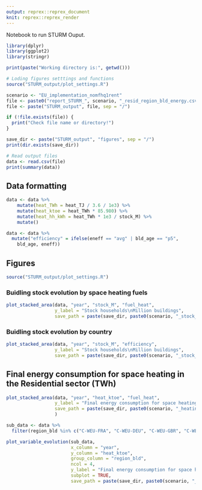 ```yaml
---
output: reprex::reprex_document
knit: reprex::reprex_render
---
```


Notebook to run STURM Ouput.

```r
library(dplyr)
library(ggplot2)
library(stringr)

print(paste("Working directory is:", getwd()))

# Loding figures setttings and functions
source("STURM_output/plot_settings.R")

```

```r
scenario <- "EU_implementation_nomfhq1rent"
file <- paste0("report_STURM_", scenario, "_resid_region_bld_energy.csv")
file <- paste("STURM_output", file, sep = "/")

if (!file.exists(file)) {
  print("Check file name or directory!")
}

save_dir <- paste("STURM_output", "figures", sep = "/")
print(dir.exists(save_dir))
```

```r
# Read output files
data <- read.csv(file)
print(summary(data))
```

## Data formatting
```r
data <- data %>%
    mutate(heat_TWh = heat_TJ / 3.6 / 1e3) %>%
    mutate(heat_ktoe = heat_TWh * 85.980) %>%
    mutate(heat_hh_kWh = heat_TWh * 1e3 / stock_M) %>%
    mutate()

data <- data %>%
  mutate("efficiency" = ifelse(eneff == "avg" | bld_age == "p5",
    bld_age, eneff))
```

## Figures

```r
source("STURM_output/plot_settings.R")
```

### Buidling stock evolution by space heating fuels
```r
plot_stacked_area(data, "year", "stock_M", "fuel_heat",
                  y_label = "Stock households\nMillion buildings",
                  save_path = paste(save_dir, paste0(scenario, "_stock_hh_fuel.png"), sep = "/"))
```

### Buidling stock evolution by country
```r
plot_stacked_area(data, "year", "stock_M", "efficiency",
                  y_label = "Stock households\nMillion buildings",
                  save_path = paste(save_dir, paste0(scenario, "_stock_hh_efficiency.png"), sep = "/"))
```

## Final energy consumption for space heating in the Residential sector (TWh)
```r
plot_stacked_area(data, "year", "heat_ktoe", "fuel_heat",
                  y_label = "Final energy consumption for space heating\nResidential sector\nktoe",
                  save_path = paste(save_dir, paste0(scenario, "_heating_fuel.png"), sep = "/")
                  )
```

```r
sub_data <- data %>%
  filter(region_bld %in% c("C-WEU-FRA", "C-WEU-DEU", "C-WEU-GBR", "C-WEU-ITA"))

plot_variable_evolution(sub_data,
                        x_column = "year",
                        y_column = "heat_ktoe",
                        group_column = "region_bld",
                        ncol = 4,
                        y_label = "Final energy consumption for space heating\nResidential sector\nktoe",
                        subplot = TRUE,
                        save_path = paste(save_dir, paste0(scenario, "_heat_evolution.png", sep="/"))
```




